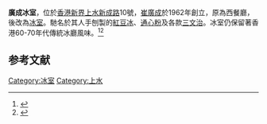 '''廣成冰室'''，位於[[香港|香港]][[新界|新界]][[上水|上水]][[新成路|新成路]]10號，[[崔廣成|崔廣成]]於1962年創立，原為西餐廳，後改為[[冰室|冰室]]。馳名於其人手刨製的[[紅豆冰|紅豆冰]]、[[通心粉|通心粉]]及各款[[三文治|三文治]]。冰室仍保留著香港60-70年代傳統冰廳風味。<ref>{{Cite web |url=https://books.google.com.hk/books?id=yQauAAAAQBAJ&pg=PT49&dq=%22%E5%BB%A3%E6%88%90%E5%86%B0%E5%AE%A4%22+-inpublisher:icon&hl=en&sa=X&ei=UrHeVKGmEdaQsQTq-oDwCw#v=onepage&q=%22%E5%BB%A3%E6%88%90%E5%86%B0%E5%AE%A4%22%20-inpublisher%3Aicon&f=false |title=什麼口感 |access-date=2015-02-14 |archive-date=2021-03-20 |archive-url=https://web.archive.org/web/20210320193807/https://books.google.com.hk/books?id=yQauAAAAQBAJ&pg=PT49&dq=%22%E5%BB%A3%E6%88%90%E5%86%B0%E5%AE%A4%22+-inpublisher%3Aicon&hl=en&sa=X&ei=UrHeVKGmEdaQsQTq-oDwCw#v=onepage&q=%22%E5%BB%A3%E6%88%90%E5%86%B0%E5%AE%A4%22%20-inpublisher%3Aicon&f=false |dead-url=no }}</ref><ref>{{Cite web |url=http://hk.apple.nextmedia.com/supplement/food/art/20131113/18504830 |title=我城．冰室 |access-date=2015-02-14 |archive-date=2021-03-20 |archive-url=https://web.archive.org/web/20210320193808/https://hk.appledaily.com/food/20131113/MDHY7BRFHF4PFKXD3XGECXWR34/ |dead-url=no }}</ref>

==参考文献==

{{reflist}}

[[Category:冰室|Category:冰室]]
[[Category:上水|Category:上水]]